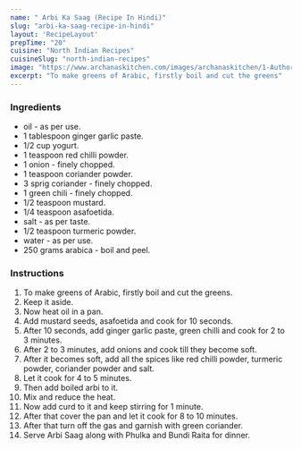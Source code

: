 ---
name: " Arbi Ka Saag (Recipe In Hindi)"
slug: "arbi-ka-saag-recipe-in-hindi"
layout: 'RecipeLayout'
prepTime: "20"
cuisine: "North Indian Recipes"
cuisineSlug: "north-indian-recipes"
image: "https://www.archanaskitchen.com/images/archanaskitchen/1-Author/Pooja_Thakur/Arbi_ki_sabji_1600.jpg"
excerpt: "To make greens of Arabic, firstly boil and cut the greens"
---

### Ingredients

-  oil - as per use.
-  1 tablespoon ginger garlic paste.
-  1/2 cup yogurt.
-  1 teaspoon red chilli powder.
-  1 onion - finely chopped.
-  1 teaspoon coriander powder.
-  3 sprig coriander - finely chopped.
-  1 green chili - finely chopped.
-  1/2 teaspoon mustard.
-  1/4 teaspoon asafoetida.
-  salt - as per taste.
-  1/2 teaspoon turmeric powder.
-  water - as per use.
- 250 grams arabica - boil and peel.

### Instructions

1. To make greens of Arabic, firstly boil and cut the greens.
1. Keep it aside.
1. Now heat oil in a pan.
1. Add mustard seeds, asafoetida and cook for 10 seconds.
1. After 10 seconds, add ginger garlic paste, green chilli and cook for 2 to 3 minutes.
1. After 2 to 3 minutes, add onions and cook till they become soft.
1. After it becomes soft, add all the spices like red chilli powder, turmeric powder, coriander powder and salt.
1. Let it cook for 4 to 5 minutes.
1. Then add boiled arbi to it.
1. Mix and reduce the heat.
1. Now add curd to it and keep stirring for 1 minute.
1. After that cover the pan and let it cook for 8 to 10 minutes.
1. After that turn off the gas and garnish with green coriander.
1. Serve Arbi Saag along with Phulka and Bundi Raita for dinner.
